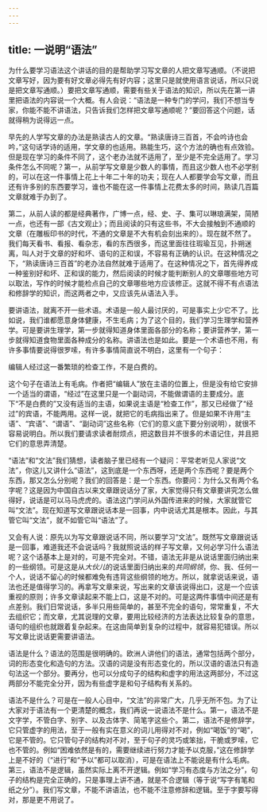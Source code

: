 ```yaml
---
---
---
```

title: 一说明“语法”
---



为什么要学习语法这个讲话的目的是帮助学习写文章的人把文章写通顺。（不说把文章写好，因为要有好文章必得先有好内容；这里只是就使用语言说话，所以只说是把文章写通顺。）要把文章写通顺，需要有些关于语法的知识，所以先在第一讲里把语法的内容说一个大概。有人会说：“语法是一种专门的学问，我们不想当专家，你能不能不讲语法，只告诉我们怎样把文章写通顺呢？”要回答这个问题，话就得稍为说得远一点。

早先的人学写文章的办法是熟读古人的文章。“熟读唐诗三百首，不会吟诗也会吟，”这句话学诗的适用，学文章的也适用。熟能生巧，这个方法的确也有点效验。但是现在学习的条件不同了，这个老办法就不适用了，至少是不完全适用了。学习条件怎么不同呢？第一，从前学写文章是少数人的事情，而且这少数人也不必学别的，可以在这一件事情上花上十年二十年的功夫；现在人人都要学会写文章，而且还有许多别的东西要学习，谁也不能在这一件事情上花费太多的时间，熟读几百篇文章就难于办到了。

第二，从前人读的都是经典著作，广博一点，经、史、子、集可以琳琅满架，简陋一点，也还有一部《古文观止》；而且阅读的只有这些书，不大会接触到不通顺的文章（在雕板印书的时代，不通的文章是不大有机会刻出来的）。现在就不然了。我们每天看书、看报、看杂志，看的东西很多，而这里面往往瑕瑜互见，扑朔迷离，叫人对于文章的好和坏、语句的正和误，不容易有正确的认识。在这种情况之下，“熟读唐诗三百首”的老办法自然就难于适用了。在这种情况之下，首先得养成一种鉴别好和坏、正和误的能力，然后阅读的时候才能判断别人的文章哪些地方可以取法，写作的时候才能检点自己的文章哪些地方应该修正。这就不得不有点语法和修辞学的知识，而这两者之中，又应该先从语法入手。

要讲语法，就离不开一些术语。术语是一般人最讨厌的，可是事实上少它不了。比如说，我们谁都愿意身体健康，不生毛病；为了这个目的，我们学习生理学和营养学。可是要讲生理学，第一步就得知道身体里面各部分的名称；要讲营养学，第一步就得知道食物里面各种成分的名称。讲语法也是如此。要是一个术语也不用，有许多事情要说得很罗嗦，有许多事情简直说不明白，这里有一个句子：

编辑人经过这一番繁琐的检查工作，不是白费的。

这个句子在语法上有毛病。作者把“编辑人”放在主语的位置上，但是没有给它安排一个适当的谓语，“经过”在这里只是一个副动词，不能做谓语的主要成分。底下“不是白费的”又没有适当的主语，如果说主语是“检查工作”，那又已经做了“经过”的宾语，不能两用。这样一说，就把它的毛病指出来了。但是如果不许用“主语”、“宾语”、“谓语”、“副动词”这些名称（它们的意义底下要分别说明），就很不容易说明白。所以我们要请求读者耐烦点，把这数目并不很多的术语记住，并且把它们的意思弄清楚。

“语法”和“文法”我们猜想，读者脑子里已经有一个疑问：平常老听见人家说“文法”，你这儿又讲什么“语法”，这到底是一个东西呀，还是两个东西呢？要是两个东西，那又怎么分别呢？我们的回答是：是一个东西。你要问：为什么又有两个名字呢？这是因为中国自古以来文章跟说话分了家，大家觉得只有文章要讲究怎么做得好，说话是可以马马虎虎的。语法这门学问从外国传进来的时候，大家就管它叫“文法”。现在知道写文章跟说话本是一回事，内中说话尤其是根本。因此，与其管它叫“文法”，就不如管它叫“语法”了。

又会有人说：原先以为写文章跟说话不同，所以要学习“文法”。既然写文章跟说话是一回事，难道我还不会说话吗？我就照说话的样子写文章，又何必学习什么语法呢？这个话基本上是对的，可是不完全对。不错，语法无非是从说话里面归纳出来的一些纲领。可是这是从*大伙儿*的说话里面归纳出来的*共同纲领*，你、我、任何一个人，说话不留心的时候都难免有违背这些纲领的地方。所以，就拿说话来说，语法也还是值得学习的。再拿写文章来说，写出来的文章该说得出口，这是一个应该重视的原则；许多文章读起来不能上口，这是不对的。可是这两件事情中间还是有点差别。我们日常说话，多半只用些简单的，甚至不完全的语句，常常重复，不大去组织它；而文章，尤其说理的文章，要用比较经济的方法表达比较复杂的意思，语句的组织也就跟着复杂起来。在这由简单到复杂的过程中，就容易犯错误。所以写文章比说话更需要讲语法。

语法是什么？语法的范围是很明确的。欧洲人讲他们的语法，通常包括两个部分，词的形态变化和造句的方法。汉语的词是没有形态变化的，所以汉语的语法只有造句法这一个部分。要再分，也可以分成句子的结构和虚字的用法这两部分，不过这两部分不能完全分开，因为有些虚字是和句子结构有关系的。

语法不是什么？可是在一般人心目中，“文法”的非常广大，几乎无所不包。为了让大家对于语法有一个更清楚的概念，我们再说一说语法不是什么。第一，语法不是文字学，不管白字、别字、以及古体字、简笔字这些个。第二，语法不是修辞学，它只管虚字的用法，至于一般有实在意义的词儿用得对不对，例如“喝饭”的“喝”，它是不管的。它只管句子的结构对不对，至于句子的灵巧或笨拙，干脆或罗嗦，它也不管的。例如“困难依然是有的，需要继续进行努力才能予以克服，”这在修辞学上是不好的（“进行”和“予以”都可以取消），可是在语法上不能说是有什么毛病。第三，语法不是逻辑，虽然实际上离不开逻辑。例如“学习有态度与方法之分”，句子的结构是完全正确的，只是事理上讲不通，就是不合逻辑（等于说“写字有笔和纸之分”）。我们写文章，不能不讲语法，也不能不注意修辞和逻辑。至于字要写得对，那是更不用说了。